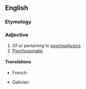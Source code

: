 ==English==

===Etymology===
{{prefix|en|psycho|physical}}

===Adjective===
{{en-adj|-}}

# Of or pertaining to [[psychophysics]]
# [[psychosomatic|Psychosomatic]]

====Translations====
{{trans-top|of or pertaining to psychophysics}}
* French: {{t+check|fr|psychophysique|m|f}}
{{trans-mid}}
* Galician: {{t+|gl|psicofísico}}
{{trans-bottom}}

{{trans-top|psychosomatic}}
{{trans-mid}}
{{trans-bottom}}